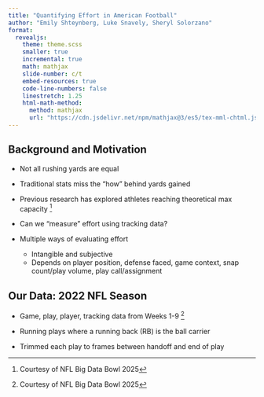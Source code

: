 ```yaml
---
title: "Quantifying Effort in American Football"
author: "Emily Shteynberg, Luke Snavely, Sheryl Solorzano"
format:
  revealjs:
    theme: theme.scss
    smaller: true
    incremental: true
    math: mathjax
    slide-number: c/t
    embed-resources: true
    code-line-numbers: false
    linestretch: 1.25
    html-math-method:
      method: mathjax
      url: "https://cdn.jsdelivr.net/npm/mathjax@3/es5/tex-mml-chtml.js"
---
```


## Background and Motivation

* Not all rushing yards are equal 

* Traditional stats miss the "how" behind yards gained

* Previous research has explored athletes reaching theoretical max capacity [^1]

* Can we "measure" effort using tracking data?

* Multiple ways of evaluating effort 

  - Intangible and subjective
  - Depends on player position, defense faced, game context, snap count/play volume, play call/assignment

[^1]: Morin, et al. 2021. “Individual Acceleration-Speed Profile in-Situ: A Proof of Concept in Professional Football Players.” Journal of Biomechanics 123: 110524.



## Our Data: 2022 NFL Season 

* Game, play, player, tracking data from Weeks 1-9 [^1]

* Running plays where a running back (RB) is the ball carrier

* Trimmed each play to frames between handoff and end of play

[^1]: Courtesy of NFL Big Data Bowl 2025



